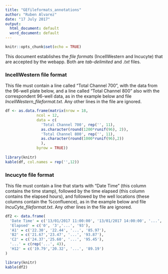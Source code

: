 ```yaml
---
title: "GEfileformats_annotations"
author: "Ruben Alvarez"
date: "17 July 2017"
output:
  html_document: default
  word_document: default
---
```


```r
knitr::opts_chunk$set(echo = TRUE)
```

This document establishes the *file formats* (IncellWestern and Incucyte) that are accepted by the webapp. Both are *tab-delimited* and *.txt* files.  

### IncellWestern file format  
This file must contain a line called "Total Channel 700", with the data from the 96-well plate below, and a line called "Total Channel 800" also with the correspondent 96-well data, as in the example below and file *IncellWestern_fileformat.txt*. Any other lines in the file are ignored.  


```r

df <- as.data.frame(matrix(nrow = 18,
              ncol = 12,
              data = c(
                'Total Channel 700', rep('', 11),
                as.character(round(1200*runif(96), 2)),
                'Total Channel 800', rep('', 11),
                as.character(round(1000*runif(96),2))
                ),
              byrow = TRUE))
                
library(knitr)
kable(df, col.names = rep('',12))

```

### Incucyte file format  
This file must contain a line that starts with "Date Time" (this column contains the time stamp), followed by the time elapsed (this column contains the elapsed hours), and followed by the well locations (these columns contain the %confluence), as in the example below and file *IncuCyte_fileformat.txt*. Any other lines in the file are ignored.  

```r

df2 <- data.frame(
  'Date Time' = c('13/01/2017 11:00:00', '13/01/2017 14:00:00', '...', '17/01/2017 08:00:00'),
  'Elapsed' = c('0', '3','...', '93'),
  'A1' = c('22.30', '22.44', '...', '85.97'),
  'B2' = c('21.67','23.47', '...', '93.87'),
  'C2' = c('24.37','25.60', '...', '95.45'),
  '...' = c(rep('...', 4)),
  'H12' = c('19.79','20.32', '...', '89.19')
)

library(knitr)
kable(df2)

```

